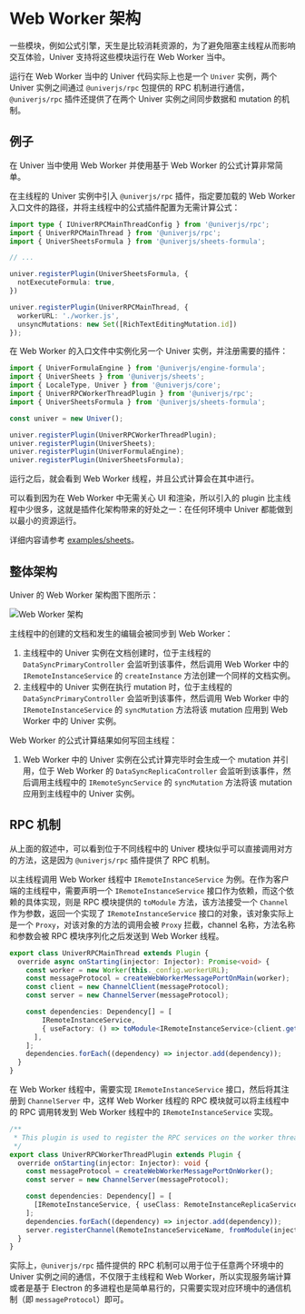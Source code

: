 
# Web Worker 架构

一些模块，例如公式引擎，天生是比较消耗资源的，为了避免阻塞主线程从而影响交互体验，Univer 支持将这些模块运行在 Web Worker 当中。

运行在 Web Worker 当中的 Univer 代码实际上也是一个 `Univer` 实例，两个 Univer 实例之间通过 `@univerjs/rpc` 包提供的 RPC 机制进行通信，`@univerjs/rpc` 插件还提供了在两个 Univer 实例之间同步数据和 mutation 的机制。

## 例子

在 Univer 当中使用 Web Worker 并使用基于 Web Worker 的公式计算非常简单。

在主线程的 Univer 实例中引入 `@univerjs/rpc` 插件，指定要加载的 Web Worker 入口文件的路径，并将主线程中的公式插件配置为无需计算公式：

```typescript
import type { IUniverRPCMainThreadConfig } from '@univerjs/rpc';
import { UniverRPCMainThread } from '@univerjs/rpc';
import { UniverSheetsFormula } from '@univerjs/sheets-formula';

// ...

univer.registerPlugin(UniverSheetsFormula, {
  notExecuteFormula: true,
})

univer.registerPlugin(UniverRPCMainThread, {
  workerURL: './worker.js',
  unsyncMutations: new Set([RichTextEditingMutation.id])
});
```

在 Web Worker 的入口文件中实例化另一个 Univer 实例，并注册需要的插件：

```typescript
import { UniverFormulaEngine } from '@univerjs/engine-formula';
import { UniverSheets } from '@univerjs/sheets';
import { LocaleType, Univer } from '@univerjs/core';
import { UniverRPCWorkerThreadPlugin } from '@univerjs/rpc';
import { UniverSheetsFormula } from '@univerjs/sheets-formula';

const univer = new Univer();

univer.registerPlugin(UniverRPCWorkerThreadPlugin);
univer.registerPlugin(UniverSheets);
univer.registerPlugin(UniverFormulaEngine);
univer.registerPlugin(UniverSheetsFormula);
```

运行之后，就会看到 Web Worker 线程，并且公式计算会在其中进行。

<Callout type="info" emoji="ℹ️">
  可以看到因为在 Web Worker 中无需关心 UI 和渲染，所以引入的 plugin 比主线程中少很多，这就是插件化架构带来的好处之一：在任何环境中 Univer 都能做到以最小的资源运行。
</Callout>

详细内容请参考 [examples/sheets](https://github.com/dream-num/univer/tree/dev/examples/src/sheets)。

## 整体架构

Univer 的 Web Worker 架构图下图所示：

![Web Worker 架构](./web-worker/web-worker-architecture.png)

主线程中的创建的文档和发生的编辑会被同步到 Web Worker：

1. 主线程中的 Univer 实例在文档创建时，位于主线程的 `DataSyncPrimaryController` 会监听到该事件，然后调用 Web Worker 中的 `IRemoteInstanceService` 的 `createInstance` 方法创建一个同样的文档实例。
2. 主线程中的 Univer 实例在执行 mutation 时，位于主线程的 `DataSyncPrimaryController` 会监听到该事件，然后调用 Web Worker 中的 `IRemoteInstanceService` 的 `syncMutation` 方法将该 mutation 应用到 Web Worker 中的 Univer 实例。

Web Worker 的公式计算结果如何写回主线程：

1. Web Worker 中的 Univer 实例在公式计算完毕时会生成一个 mutation 并引用，位于 Web Worker 的 `DataSyncReplicaController` 会监听到该事件，然后调用主线程中的 `IRemoteSyncService` 的 `syncMutation` 方法将该 mutation 应用到主线程中的 Univer 实例。

## RPC 机制

从上面的叙述中，可以看到位于不同线程中的 Univer 模块似乎可以直接调用对方的方法，这是因为 `@univerjs/rpc` 插件提供了 RPC 机制。

以主线程调用 Web Worker 线程中 `IRemoteInstanceService` 为例。在作为客户端的主线程中，需要声明一个 `IRemoteInstanceService` 接口作为依赖，而这个依赖的具体实现，则是 RPC 模块提供的 `toModule` 方法，该方法接受一个 `Channel` 作为参数，返回一个实现了 `IRemoteInstanceService` 接口的对象，该对象实际上是一个 `Proxy`，对该对象的方法的调用会被 `Proxy` 拦截，channel 名称，方法名称和参数会被 RPC 模块序列化之后发送到 Web Worker 线程。

```typescript
export class UniverRPCMainThread extends Plugin {
  override async onStarting(injector: Injector): Promise<void> {
    const worker = new Worker(this._config.workerURL);
    const messageProtocol = createWebWorkerMessagePortOnMain(worker);
    const client = new ChannelClient(messageProtocol);
    const server = new ChannelServer(messageProtocol);

    const dependencies: Dependency[] = [
        IRemoteInstanceService,
        { useFactory: () => toModule<IRemoteInstanceService>(client.getChannel(RemoteInstanceServiceName)) },
      ],
    ];
    dependencies.forEach((dependency) => injector.add(dependency));
  }
}
```

在 Web Worker 线程中，需要实现 `IRemoteInstanceService` 接口，然后将其注册到 `ChannelServer` 中，这样 Web Worker 线程的 RPC 模块就可以将主线程中的 RPC 调用转发到 Web Worker 线程中的 `IRemoteInstanceService` 实现。

```typescript
/**
 * This plugin is used to register the RPC services on the worker thread.
 */
export class UniverRPCWorkerThreadPlugin extends Plugin {
  override onStarting(injector: Injector): void {
    const messageProtocol = createWebWorkerMessagePortOnWorker();
    const server = new ChannelServer(messageProtocol);

    const dependencies: Dependency[] = [
      [IRemoteInstanceService, { useClass: RemoteInstanceReplicaService }],
    ];
    dependencies.forEach((dependency) => injector.add(dependency));
    server.registerChannel(RemoteInstanceServiceName, fromModule(injector.get(IRemoteInstanceService)));
  }
}
```

实际上，`@univerjs/rpc` 插件提供的 RPC 机制可以用于位于任意两个环境中的 Univer 实例之间的通信，不仅限于主线程和 Web Worker，所以实现服务端计算或者是基于 Electron 的多进程也是简单易行的，只需要实现对应环境中的通信机制（即 `messageProtocol`）即可。
